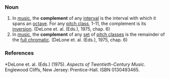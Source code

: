 ===Noun===
#In [[music]], the '''complement''' of any [[interval]] is the interval with which it spans an [[octave]]. For any [[pitch class]], 1-11, the complement is its [[inversion]]. (DeLone et. al. (Eds.), 1975, chap. 6)
#In [[music]], the '''complement''' of any [[set]] of [[pitch class]]es is the remainder of the [[full chromatic]]. (DeLone et. al. (Eds.), 1975, chap. 6)

===References===
{{rfd}}*DeLone et. al. (Eds.) (1975). ''Aspects of Twentieth-Century Music''. Englewood Cliffs, New Jersey: Prentice-Hall. ISBN 0130493465.